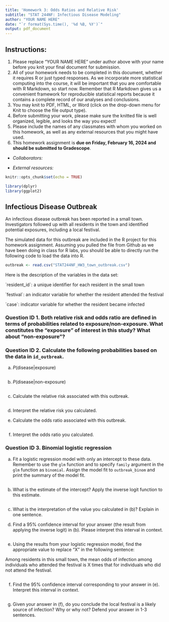 ---
title: 'Homework 3: Odds Ratios and Relative Risk'
subtitle: "STAT 244NF: Infectious Disease Modeling"
author: "YOUR NAME HERE"
date: "`r format(Sys.time(), '%d %B, %Y')`"
output: pdf_document
---

## Instructions:

1.  Please replace "YOUR NAME HERE" under author above with your name before you knit your final document for submission.
2.  All of your homework needs to be completed in this document, whether it requires R or just typed responses. As we incorporate more statistical computing into the course, it will be important that you are comfortable with R Markdown, so start now. Remember that R Markdown gives us a convenient framework for reproducible statistical reports because it contains a complete record of our analyses and conclusions.
3.  You may knit to PDF, HTML, or Word (click on the drop-down menu for Knit to choose the file output type).
4.  Before submitting your work, please make sure the knitted file is well organized, legible, and looks the way you expect!
5.  Please include the names of any classmates with whom you worked on this homework, as well as any external resources that you might have used.
6.  This homework assignment is **due on Friday, February 16, 2024 and should be submitted to Gradescope**.

-   *Collaborators:*

-   *External resources:*

```{r setup, include=FALSE}
knitr::opts_chunk$set(echo = TRUE)

library(dplyr)
library(ggplot2)
```

## Infectious Disease Outbreak

An infectious disease outbreak has been reported in a small town. Investigators followed up with all residents in the town and identified potential exposures, including a local festival.

The simulated data for this outbreak are included in the R project for this homework assignment. Assuming you pulled the file from Github as we have been doing in class for R labs, you should be able to directly run the following code to load the data into R.

```{r}
outbreak <- read.csv("STAT244NF_HW3_town_outbreak.csv")
```

Here is the description of the variables in the data set:

\`resident_id\`: a unique identifier for each resident in the small town

\`festival\`: an indicator variable for whether the resident attended the festival

\`case\`: indicator variable for whether the resident became infected

### Question ID 1. Both relative risk and odds ratio are defined in terms of probabilities related to exposure/non-exposure. What constitutes the "exposure" of interest in this study? What about "non-exposure"?

### Question ID 2. Calculate the following probabilities based on the data in `id_outbreak`.

(a) $P(\text{disease}|\text{exposure})$

```{r}

```

(b) $P(\text{disease}|\text{non-exposure})$

```{r}

```

(c) Calculate the relative risk associated with this outbreak.

```{r}

```

(d) Interpret the relative risk you calculated.

(e) Calculate the odds ratio associated with this outbreak.

```{r}

```

(f) Interpret the odds ratio you calculated.

### Question ID 3. Binomial logistic regression

(a) Fit a logistic regression model with only an intercept to these data. Remember to use the `glm` function and to specify `family` argument in the `glm` function as `binomial`. Assign the model fit to `outbreak_binom` and print the summary of the model fit.

```{r}

```

(b) What is the estimate of the intercept? Apply the inverse logit function to this estimate.

```{r}

```

(c) What is the interpretation of the value you calculated in (b)? Explain in one sentence.

(d) Find a 95% confidence interval for your answer (the result from applying the inverse logit) in (b). Please interpret this interval in context.

```{r}

```

(e) Using the results from your logistic regression model, find the appropriate value to replace "X" in the following sentence:

Among residents in this small town, the mean odds of infection among individuals who attended the festival is X times that for individuals who did not attend the festival.

```{r}

```

(f) Find the 95% confidence interval corresponding to your answer in (e). Interpret this interval in context.

```{r}

```

(g) Given your answer in (f), do you conclude the local festival is a likely source of infection? Why or why not? Defend your answer in 1-3 sentences.
